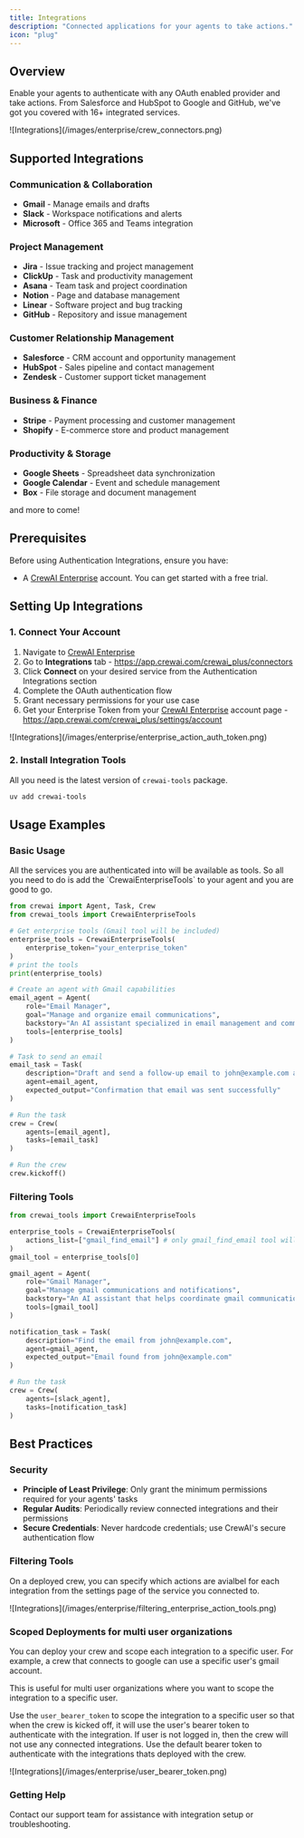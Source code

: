 ```yaml
---
title: Integrations
description: "Connected applications for your agents to take actions."
icon: "plug"
---
```


## Overview

Enable your agents to authenticate with any OAuth enabled provider and take actions. From Salesforce and HubSpot to Google and GitHub, we've got you covered with 16+ integrated services.

<Frame>
  ![Integrations](/images/enterprise/crew_connectors.png)
</Frame>

## Supported Integrations

### **Communication & Collaboration**
- **Gmail** - Manage emails and drafts
- **Slack** - Workspace notifications and alerts
- **Microsoft** - Office 365 and Teams integration

### **Project Management**
- **Jira** - Issue tracking and project management
- **ClickUp** - Task and productivity management
- **Asana** - Team task and project coordination
- **Notion** - Page and database management
- **Linear** - Software project and bug tracking
- **GitHub** - Repository and issue management

### **Customer Relationship Management**
- **Salesforce** - CRM account and opportunity management
- **HubSpot** - Sales pipeline and contact management
- **Zendesk** - Customer support ticket management

### **Business & Finance**
- **Stripe** - Payment processing and customer management
- **Shopify** - E-commerce store and product management

### **Productivity & Storage**
- **Google Sheets** - Spreadsheet data synchronization
- **Google Calendar** - Event and schedule management
- **Box** - File storage and document management

and more to come!

## Prerequisites

Before using Authentication Integrations, ensure you have:

- A [CrewAI Enterprise](https://app.crewai.com) account. You can get started with a free trial.


## Setting Up Integrations

### 1. Connect Your Account

1. Navigate to [CrewAI Enterprise](https://app.crewai.com)
2. Go to **Integrations** tab - https://app.crewai.com/crewai_plus/connectors
3. Click **Connect** on your desired service from the Authentication Integrations section
4. Complete the OAuth authentication flow
5. Grant necessary permissions for your use case
6. Get your Enterprise Token from your [CrewAI Enterprise](https://app.crewai.com) account page - https://app.crewai.com/crewai_plus/settings/account

<Frame>
  ![Integrations](/images/enterprise/enterprise_action_auth_token.png)
</Frame>

### 2. Install Integration Tools

All you need is the latest version of `crewai-tools` package.

```bash
uv add crewai-tools
```

## Usage Examples

### Basic Usage
<Tip>
  All the services you are authenticated into will be available as tools. So all you need to do is add the `CrewaiEnterpriseTools` to your agent and you are good to go.
</Tip>

```python
from crewai import Agent, Task, Crew
from crewai_tools import CrewaiEnterpriseTools

# Get enterprise tools (Gmail tool will be included)
enterprise_tools = CrewaiEnterpriseTools(
    enterprise_token="your_enterprise_token"
)
# print the tools
print(enterprise_tools)

# Create an agent with Gmail capabilities
email_agent = Agent(
    role="Email Manager",
    goal="Manage and organize email communications",
    backstory="An AI assistant specialized in email management and communication.",
    tools=[enterprise_tools]
)

# Task to send an email
email_task = Task(
    description="Draft and send a follow-up email to john@example.com about the project update",
    agent=email_agent,
    expected_output="Confirmation that email was sent successfully"
)

# Run the task
crew = Crew(
    agents=[email_agent],
    tasks=[email_task]
)

# Run the crew
crew.kickoff()
```

### Filtering Tools

```python
from crewai_tools import CrewaiEnterpriseTools

enterprise_tools = CrewaiEnterpriseTools(
    actions_list=["gmail_find_email"] # only gmail_find_email tool will be available
)
gmail_tool = enterprise_tools[0]

gmail_agent = Agent(
    role="Gmail Manager",
    goal="Manage gmail communications and notifications",
    backstory="An AI assistant that helps coordinate gmail communications.",
    tools=[gmail_tool]
)

notification_task = Task(
    description="Find the email from john@example.com",
    agent=gmail_agent,
    expected_output="Email found from john@example.com"
)

# Run the task
crew = Crew(
    agents=[slack_agent],
    tasks=[notification_task]
)
```

## Best Practices

### Security
- **Principle of Least Privilege**: Only grant the minimum permissions required for your agents' tasks
- **Regular Audits**: Periodically review connected integrations and their permissions
- **Secure Credentials**: Never hardcode credentials; use CrewAI's secure authentication flow


### Filtering Tools
On a deployed crew, you can specify which actions are avialbel for each integration from the settings page of the service you connected to.

<Frame>
  ![Integrations](/images/enterprise/filtering_enterprise_action_tools.png)
</Frame>


### Scoped Deployments for multi user organizations
You can deploy your crew and scope each integration to a specific user. For example, a crew that connects to google can use a specific user's gmail account.

<Tip>
  This is useful for multi user organizations where you want to scope the integration to a specific user.
</Tip>


Use the `user_bearer_token` to scope the integration to a specific user so that when the crew is kicked off, it will use the user's bearer token to authenticate with the integration. If user is not logged in, then the crew will not use any connected integrations. Use the default bearer token to authenticate with the integrations thats deployed with the crew.

<Frame>
  ![Integrations](/images/enterprise/user_bearer_token.png)
</Frame>



### Getting Help

<Card title="Need Help?" icon="headset" href="mailto:support@crewai.com">
  Contact our support team for assistance with integration setup or troubleshooting.
</Card>
